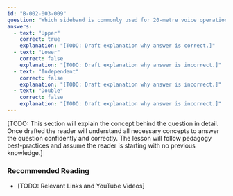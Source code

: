 ```yaml
---
id: "B-002-003-009"
question: "Which sideband is commonly used for 20-metre voice operation?"
answers:
  - text: "Upper"
    correct: true
    explanation: "[TODO: Draft explanation why answer is correct.]"
  - text: "Lower"
    correct: false
    explanation: "[TODO: Draft explanation why answer is incorrect.]"
  - text: "Independent"
    correct: false
    explanation: "[TODO: Draft explanation why answer is incorrect.]"
  - text: "Double"
    correct: false
    explanation: "[TODO: Draft explanation why answer is incorrect.]"
---
```


[TODO: This section will explain the concept behind the question in detail. Once drafted the reader will understand all necessary concepts to answer the question confidently and correctly. The lesson will follow pedagogy best-practices and assume the reader is starting with no previous knowledge.]

### Recommended Reading

- [TODO: Relevant Links and YouTube Videos]
